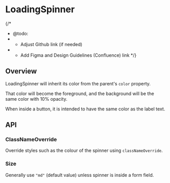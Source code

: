 
<Meta of={LoadingSpinnerStories} />

# LoadingSpinner

{/*
  * @todo:
  * - Adjust Github link (if needed)
  * - Add Figma and Design Guidelines (Confluence) link
  */}
<ResourceLinks
  sourceCode="https://github.com/cultureamp/kaizen-design-system/tree/main/packages/components/src/LoadingSpinner"
  figma=""
  designGuidelines=""
  className="!mb-8"
/>


<Installation
  installCommand="yarn add @kaizen/components"
  importStatement='import { LoadingSpinner } from "@kaizen/components"'
/>

## Overview

LoadingSpinner will inherit its color from the parent's `color` property.

That color will become the foreground, and the background will be the same
color with 10% opacity.

When inside a button, it is intended to have the same color as the label text.

<Canvas of={LoadingSpinnerStories.Playground} />
<Controls of={LoadingSpinnerStories.Playground} />

## API

### ClassNameOverride

Override styles such as the colour of the spinner using `classNameOverride`.

<Canvas of={LoadingSpinnerStories.ClassNameOverride} />

### Size

Generally use `"md"` (default value) unless spinner is inside a form field.

<Canvas of={LoadingSpinnerStories.Size} />
